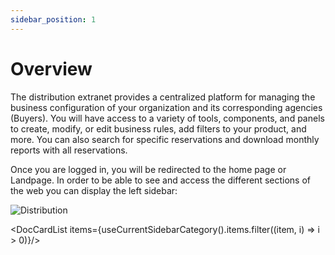 ```yaml
---
sidebar_position: 1
---
```


# Overview

The distribution extranet provides a centralized platform for managing the business configuration of your organization and its corresponding agencies (Buyers). You will have access to a variety of tools, components, and panels to create, modify, or edit business rules, add filters to your product, and more. You can also search for specific reservations and download monthly reports with all reservations.

Once you are logged in, you will be redirected to the home page or Landpage. In order to be able to see and access the different sections of the web you can display the left sidebar:

![Distribution](https://storage.travelgate.com/docs/Distribution.png)



<DocCardList items={useCurrentSidebarCategory().items.filter((item, i) => i > 0)}/>